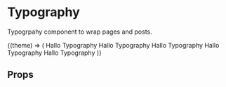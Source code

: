 
<Meta title="Components|Typography" />

# Typography

Typogrpahy component to wrap pages and posts.

<Preview>
  <Story name="default">
    <ThemeContext.Consumer>
      {(theme) => (
        <React.Fragment>
          <Typography variant="title" marginBottom={theme.space.xl}>
            Hallo Typography
          </Typography>
          <Typography variant="headline" marginBottom={theme.space.xl}>
            Hallo Typography
          </Typography>
          <Typography variant="subheadline" marginBottom={theme.space.xl}>
            Hallo Typography
          </Typography>
          <Typography variant="text" marginBottom={theme.space.xl}>
            Hallo Typography
          </Typography>
          <Typography variant="smallText" marginBottom={theme.space.xl}>
            Hallo Typography
          </Typography>
        </React.Fragment>
      )}
    </ThemeContext.Consumer>
  </Story>
</Preview>

## Props

<Props of={Typography} />
